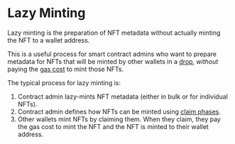 # Lazy Minting

Lazy minting is the preparation of NFT metadata without actually minting the NFT to a wallet address.

This is a useful process for smart contract admins who want to prepare metadata for NFTs that will be minted by other wallets in a [drop](/glossary/drop),
_without_ paying the [gas cost](/glossary/gas) to mint those NFTs.

The typical process for lazy minting is:

1. Contract admin lazy-mints NFT metadata (either in bulk or for individual NFTs).
2. Contract admin defines how NFTs can be minted using [claim phases](/glossary/claim-phases).
3. Other wallets mint NFTs by claiming them. When they claim, they pay the gas cost to mint the NFT and the NFT is minted to their wallet address.
